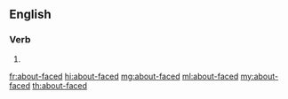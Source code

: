 ==English==

===Verb===
{{head|en|verb form}}

# {{en-past of|about-face}}

[[fr:about-faced]]
[[hi:about-faced]]
[[mg:about-faced]]
[[ml:about-faced]]
[[my:about-faced]]
[[th:about-faced]]